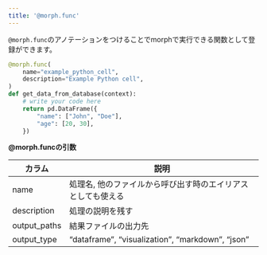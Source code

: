 ```yaml
---
title: '@morph.func'
---
```


`@morph.func`のアノテーションをつけることでmorphで実行できる関数として登録ができます。

```python
@morph.func(
    name="example_python_cell",
    description="Example Python cell",
)
def get_data_from_database(context):
    # write your code here
	return pd.DataFrame({
        "name": ["John", "Doe"],
        "age": [20, 30],
    })
```

**@morph.funcの引数**

| カラム | 説明 |
| --- | --- |
| name | 処理名, 他のファイルから呼び出す時のエイリアスとしても使える |
| description | 処理の説明を残す |
| output_paths | 結果ファイルの出力先 |
| output_type | “dataframe”, “visualization”, “markdown”, “json” |

